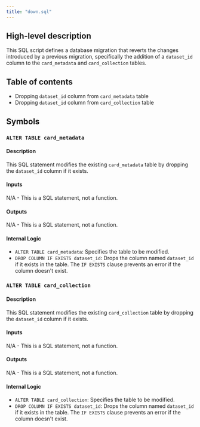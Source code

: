 ```yaml
---
title: "down.sql"
---
```


## High-level description
This SQL script defines a database migration that reverts the changes introduced by a previous migration, specifically the addition of a `dataset_id` column to the `card_metadata` and `card_collection` tables.

## Table of contents
- Dropping `dataset_id` column from `card_metadata` table
- Dropping `dataset_id` column from `card_collection` table

## Symbols

### `ALTER TABLE card_metadata`
#### Description
This SQL statement modifies the existing `card_metadata` table by dropping the `dataset_id` column if it exists.

#### Inputs
N/A - This is a SQL statement, not a function.

#### Outputs
N/A - This is a SQL statement, not a function.

#### Internal Logic
- `ALTER TABLE card_metadata`: Specifies the table to be modified.
- `DROP COLUMN IF EXISTS dataset_id`: Drops the column named `dataset_id` if it exists in the table. The `IF EXISTS` clause prevents an error if the column doesn't exist.

### `ALTER TABLE card_collection`
#### Description
This SQL statement modifies the existing `card_collection` table by dropping the `dataset_id` column if it exists.

#### Inputs
N/A - This is a SQL statement, not a function.

#### Outputs
N/A - This is a SQL statement, not a function.

#### Internal Logic
- `ALTER TABLE card_collection`: Specifies the table to be modified.
- `DROP COLUMN IF EXISTS dataset_id`: Drops the column named `dataset_id` if it exists in the table. The `IF EXISTS` clause prevents an error if the column doesn't exist.
